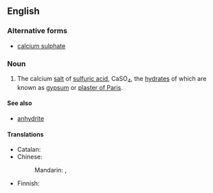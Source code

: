 ==English==
{{wikipedia}}

===Alternative forms===
* [[calcium sulphate]]

===Noun===
{{en-noun|-}}

# {{lb|en|inorganic compound}} The calcium [[salt]] of [[sulfuric acid]], CaSO<sub>4</sub>, the [[hydrate|hydrates]] of which are known as [[gypsum]] or [[plaster of Paris]].

====See also====
* [[anhydrite]]

====Translations====
{{trans-top|calcium salt of sulfuric acid}}
* Catalan: {{t|ca|sulfat de calci|m}}
* Chinese:
*: Mandarin: {{t+|cmn|硫酸鈣|sc=Hani}}, {{t+|cmn|硫酸钙|tr=liúsuān'gài|sc=Hani}}
{{trans-mid}}
* Finnish: {{t+|fi|kalsiumsulfaatti}}
{{trans-bottom}}